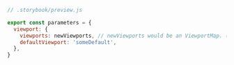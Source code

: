 ```js
// .storybook/preview.js

export const parameters = {
  viewport: {
    viewports: newViewports, // newViewports would be an ViewportMap. (see below for examples)
    defaultViewport: 'someDefault',
  },
}
```